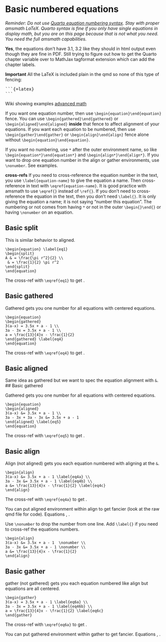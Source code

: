 # Basic numbered equations {#sec-background}

*Reminder: Do not use [Quarto equation numbering syntax](https://quarto.org/docs/authoring/cross-references.html#equations). Stay with proper amsmath LaTeX. Quarto syntax is fine if you only have single equations in display math, but you are on this page because that is not what you need. You need the full amsmath capabilities.*

**Yes**, the equations don't have 3.1, 3.2 like they should in html output even though they are fine in PDF. Still trying to figure out how to get the Quarto chapter variable over to MathJax tagformat extension which can add the chapter labels.

**Important** All the LaTeX is included plain in the qmd so none of this type of fencing: <pre>```{=latex}
```</pre>

Wiki showing examples [advanced math](https://en.wikibooks.org/wiki/LaTeX/Advanced_Mathematics#Other_environments)

If you want one equation number, then use `\begin{equation}\end{equation}` fence. You can use `\begin{gathered}\end{gathered}` or `\begin{aligned}\end{aligned}` **inside** that fence to affect alignment of your equations. If you want each equation to be numbered, then use `\begin{gather}\end{gather}` or `\begin{align}\end{align}` fence alone without `\begin{equation}\end{equation}`.

If you want no numbering, use `*` after the outer environment name, so like `\begin{equation*}\end{equation*}` and `\begin{align*}\end{align*}`. If you want to drop one equation number in the align or gather environments, use `\nonumber`. See examples.

**cross-refs** If you need to cross-reference the equation number in the text, you use `\label{equation-name}` to give the equation a name. Then cross-reference in text with `\eqref{equation-name}`. It is good practice with amsmath to use `\eqref{}` instead of `\ref{}`. If you don't need to cross-reference the equation in the text, then you don't need `\label{}`. It is only giving the equation a name; it is not saying "number this equation". The numbering or not comes from having `*` or not in the outer `\begin{}\end{}` or having `\nonumber` on an equation.

## Basic split

This is similar behavior to aligned.
```
\begin{equation} \label{eq1}
\begin{split}
A & = \frac{\pi r^2}{2} \\
 & = \frac{1}{2} \pi r^2
\end{split}
\end{equation}
```

\begin{equation} \label{eq1}
\begin{split}
A & = \frac{\pi r^2}{2} \\
 & = \frac{1}{2} \pi r^2
\end{split}
\end{equation}


The cross-ref with  `\eqref{eq1}` to get \eqref{eq1}.

## Basic gathered

Gathered gets you one number for all equations with centered equations.
```
\begin{equation}  
\begin{gathered}
3(a-x) = 3.5x + a - 1 \\
3a - 3x = 3.5x + a - 1 \\
a = \frac{13}{4}x - \frac{1}{2}
\end{gathered} \label{eq4}
\end{equation}
```

\begin{equation}  
\begin{gathered}
3(a-x) = 3.5x + a - 1 \\
3a - 3x = 3.5x + a - 1 \\
a = \frac{13}{4}x - \frac{1}{2}
\end{gathered} \label{eq4}
\end{equation}

The cross-ref with  `\eqref{eq4}` to get \eqref{eq4}.

## Basic aligned

Same idea as gathered but we want to spec the equation alignment with `&`.
## Basic gathered

Gathered gets you one number for all equations with centered equations.
```
\begin{equation}  
\begin{aligned}
3(a-x) &= 3.5x + a - 1 \\
3a - 3x + 3a - 3x &= 3.5x + a - 1 
\end{aligned} \label{eq5}
\end{equation}
```

\begin{equation}  
\begin{aligned}
3(a-x) &= 3.5x + a - 1 \\
3a - 3x + 3a - 3x &= 3.5x + a - 1 
\end{aligned} \label{eq5}
\end{equation}


The cross-ref with  `\eqref{eq5}` to get \eqref{eq5}.

## Basic align

Align (not aligned) gets you each equation numbered with aligning at the `&`.
```
\begin{align}  
3(a-x) &= 3.5x + a - 1 \label{eq4a} \\
3a - 3x &= 3.5x + a - 1 \label{eq4b} \\
a &= \frac{13}{4}x - \frac{1}{2} \label{eq4c}
\end{align}
```

\begin{align}  
3(a-x) &= 3.5x + a - 1 \label{eq4a} \\
3a - 3x &= 3.5x + a - 1 \label{eq4b} \\
a &= \frac{13}{4}x - \frac{1}{2} \label{eq4c}
\end{align}

The cross-ref with  `\eqref{eq4a}` to get \eqref{eq4a}.

You can put aligned environment within align to get fancier (look at the raw qmd file for code).
\begin{align}
  & {\begin{aligned}
   & 1 + 1 = 2\\
   & 1 * 2 * 3 * 4 * 5 * 6 * 7 = 7!\\
   & 7 + 5 = 12+1-1+1-1+1-1+1-1
  \end{aligned}} \label{A} \\
     12 &= 11 + 1 \label{B}
\end{align}
Equations \eqref{A}, \eqref{B}.

Use `\nonumber` to drop the number from one line. Add `\label{}` if you need to cross-ref the equations numbers.
```
\begin{align}  
3(a-x) &= 3.5x + a - 1  \nonumber \\
3a - 3x &= 3.5x + a - 1 \nonumber \\
a &= \frac{13}{4}x - \frac{1}{2} 
\end{align}
```

\begin{align}  
3(a-x) &= 3.5x + a - 1  \\
3a - 3x &= 3.5x + a - 1 \nonumber \\
a &= \frac{13}{4}x - \frac{1}{2} 
\end{align}

## Basic gather

gather (not gathered) gets you each equation numbered like align but equations are all centered.
```
\begin{gather}  
3(a-x) = 3.5x + a - 1 \label{eq6a} \\
3a - 3x = 3.5x + a - 1 \label{eq46b} \\
a = \frac{13}{4}x - \frac{1}{2} \label{eq6c}
\end{gather}
```

\begin{gather}  
3(a-x) = 3.5x + a - 1 \label{eq6a} \\
3a - 3x = 3.5x + a - 1 \label{eq46b} \\
a = \frac{13}{4}x - \frac{1}{2} \label{eq6c}
\end{gather}

The cross-ref with  `\eqref{eq6a}` to get \eqref{eq6a}.

You can put gathered environment within gather to get fancier.
\begin{gather}
  {\begin{gathered}
   1 + 1 = 2\\
   1 * 2 * 3 * 4 * 5 * 6 * 7 = 7!\\
   7 + 5 = 12+1-1+1-1+1-1+1-1
  \end{gathered}} \label{AA} \\
     12 = 11 + 1 \label{BB}
\end{gather}
Equations \eqref{AA}, \eqref{BB}.

